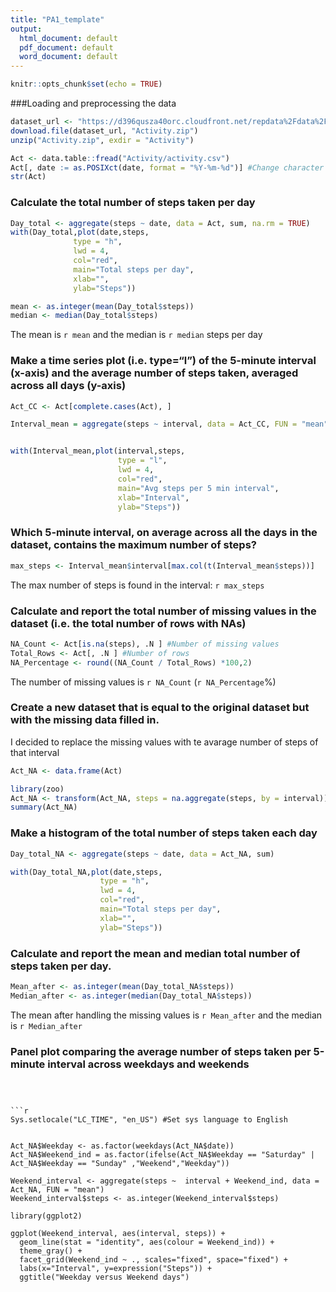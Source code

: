 ```yaml
---
title: "PA1_template"
output:
  html_document: default
  pdf_document: default
  word_document: default
---
```


```r
knitr::opts_chunk$set(echo = TRUE)
```


###Loading and preprocessing the data


```r
dataset_url <- "https://d396qusza40orc.cloudfront.net/repdata%2Fdata%2Factivity.zip" 
download.file(dataset_url, "Activity.zip")
unzip("Activity.zip", exdir = "Activity")

Act <- data.table::fread("Activity/activity.csv") 
Act[, date := as.POSIXct(date, format = "%Y-%m-%d")] #Change character tot  to date
str(Act)

```

### Calculate the total number of steps taken per day

```r
Day_total <- aggregate(steps ~ date, data = Act, sum, na.rm = TRUE)
with(Day_total,plot(date,steps,
              type = "h",
              lwd = 4,
              col="red",
              main="Total steps per day",
              xlab="", 
              ylab="Steps"))
```


```r
mean <- as.integer(mean(Day_total$steps))
median <- median(Day_total$steps)
```

The mean is `r mean` and the median is `r median` steps per day

### Make a time series plot (i.e. type="l") of the 5-minute interval (x-axis) and the average number of steps taken, averaged across all days (y-axis)


```r
Act_CC <- Act[complete.cases(Act), ]

Interval_mean = aggregate(steps ~ interval, data = Act_CC, FUN = "mean", na.rm = TRUE)


with(Interval_mean,plot(interval,steps,
                        type = "l",
                        lwd = 4,
                        col="red",
                        main="Avg steps per 5 min interval",
                        xlab="Interval", 
                        ylab="Steps"))
```

### Which 5-minute interval, on average across all the days in the dataset, contains the maximum number of steps?
```r
max_steps <- Interval_mean$interval[max.col(t(Interval_mean$steps))] 
```

The max number of steps is found in the interval: `r max_steps` 

### Calculate and report the total number of missing values in the dataset (i.e. the total number of rows with NAs)
```r
NA_Count <- Act[is.na(steps), .N ] #Number of missing values
Total_Rows <- Act[, .N ] #Number of rows
NA_Percentage <- round((NA_Count / Total_Rows) *100,2)

```

The number of missing values is `r NA_Count` (`r NA_Percentage`%)

### Create a new dataset that is equal to the original dataset but with the missing data filled in.

I decided to replace the missing values with te avarage number of steps of that interval
```r
Act_NA <- data.frame(Act)

library(zoo)
Act_NA <- transform(Act_NA, steps = na.aggregate(steps, by = interval)) 
summary(Act_NA)
```

### Make a histogram of the total number of steps taken each day 

```r
Day_total_NA <- aggregate(steps ~ date, data = Act_NA, sum)

with(Day_total_NA,plot(date,steps,
                    type = "h",
                    lwd = 4,
                    col="red",
                    main="Total steps per day",
                    xlab="", 
                    ylab="Steps"))
```

### Calculate and report the mean and median total number of steps taken per day. 

```r
Mean_after <- as.integer(mean(Day_total_NA$steps))
Median_after <- as.integer(median(Day_total_NA$steps))
```

The mean after handling the missing values is `r Mean_after` and the median is `r Median_after` 

### Panel plot comparing the average number of steps taken per 5-minute interval across weekdays and weekends


```



```r
Sys.setlocale("LC_TIME", "en_US") #Set sys language to English


Act_NA$Weekday <- as.factor(weekdays(Act_NA$date))
Act_NA$Weekend_ind = as.factor(ifelse(Act_NA$Weekday == "Saturday" | Act_NA$Weekday == "Sunday" ,"Weekend","Weekday"))

Weekend_interval <- aggregate(steps ~  interval + Weekend_ind, data = Act_NA, FUN = "mean")
Weekend_interval$steps <- as.integer(Weekend_interval$steps)

library(ggplot2)

ggplot(Weekend_interval, aes(interval, steps)) +
  geom_line(stat = "identity", aes(colour = Weekend_ind)) +
  theme_gray() +
  facet_grid(Weekend_ind ~ ., scales="fixed", space="fixed") +
  labs(x="Interval", y=expression("Steps")) +
  ggtitle("Weekday versus Weekend days")

```


